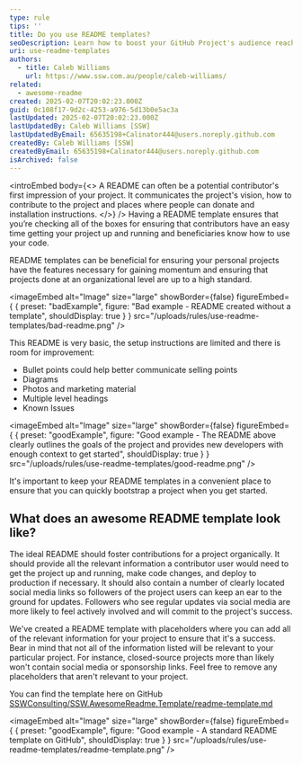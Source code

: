 ```yaml
---
type: rule
tips: ''
title: Do you use README templates?
seoDescription: Learn how to boost your GitHub Project's audience reach and impact with README Templates.
uri: use-readme-templates
authors:
  - title: Caleb Williams
    url: https://www.ssw.com.au/people/caleb-williams/
related:
  - awesome-readme
created: 2025-02-07T20:02:23.000Z
guid: 0c108f17-9d2c-4253-a976-5d13b0e5ac3a
lastUpdated: 2025-02-07T20:02:23.000Z
lastUpdatedBy: Caleb Williams [SSW]
lastUpdatedByEmail: 65635198+Calinator444@users.noreply.github.com
createdBy: Caleb Williams [SSW]
createdByEmail: 65635198+Calinator444@users.noreply.github.com
isArchived: false
---
```


<introEmbed
  body={<>
A README can often be a potential contributor's first impression of your project. It communicates the project's vision, how to contribute to the project and places where people can donate and installation instructions.
  </>}
/>
Having a README template ensures that you’re checking all of the boxes for ensuring that contributors have an easy time getting your project up and running and beneficiaries know how to use your code.

README templates can be beneficial for ensuring your personal projects have the features necessary for gaining momentum and ensuring that projects done at an organizational level are up to a high standard.

<imageEmbed
  alt="Image"
  size="large"
  showBorder={false}
  figureEmbed={ {
    preset: "badExample",
    figure: "Bad example - README created without a template",
    shouldDisplay: true
  } }
  src="/uploads/rules/use-readme-templates/bad-readme.png"
/>

This README is very basic, the setup instructions are limited and there is room for improvement:

- Bullet points could help better communicate selling points
- Diagrams
- Photos and marketing material
- Multiple level headings
- Known Issues

<imageEmbed
  alt="Image"
  size="large"
  showBorder={false}
  figureEmbed={ {
    preset: "goodExample",
    figure: "Good example - The README above clearly outlines the goals of the project and provides new developers with enough context to get started",
    shouldDisplay: true
  } }
  src="/uploads/rules/use-readme-templates/good-readme.png"
/>

It's important to keep your README templates in a convenient place to ensure that you can quickly bootstrap a project when you get started.

## What does an awesome README template look like?

The ideal README should foster contributions for a project organically. It should provide all the relevant information a contributor user would need to get the project up and running, make code changes, and deploy to production if necessary. It should also contain a number of clearly located social media links so followers of the project users can keep an ear to the ground for updates. Followers who see regular updates via social media are more likely to feel actively involved and will commit to the project's success.

We've created a README template with placeholders where you can add all of the relevant information for your project to ensure that it's a success. Bear in mind that not all of the information listed will be relevant to your particular project. For instance, closed-source projects more than likely won't contain social media or sponsorship links. Feel free to remove any placeholders that aren't relevant to your project.

You can find the template here on GitHub [SSWConsulting/SSW.AwesomeReadme.Template/readme-template.md](https://github.com/SSWConsulting/SSW.AwesomeReadme.Template/blob/main/readme-template.md)

<imageEmbed
  alt="Image"
  size="large"
  showBorder={false}
  figureEmbed={ {
    preset: "goodExample",
    figure: "Good example - A standard README template on GitHub",
    shouldDisplay: true
  } }
  src="/uploads/rules/use-readme-templates/readme-template.png"
/>
